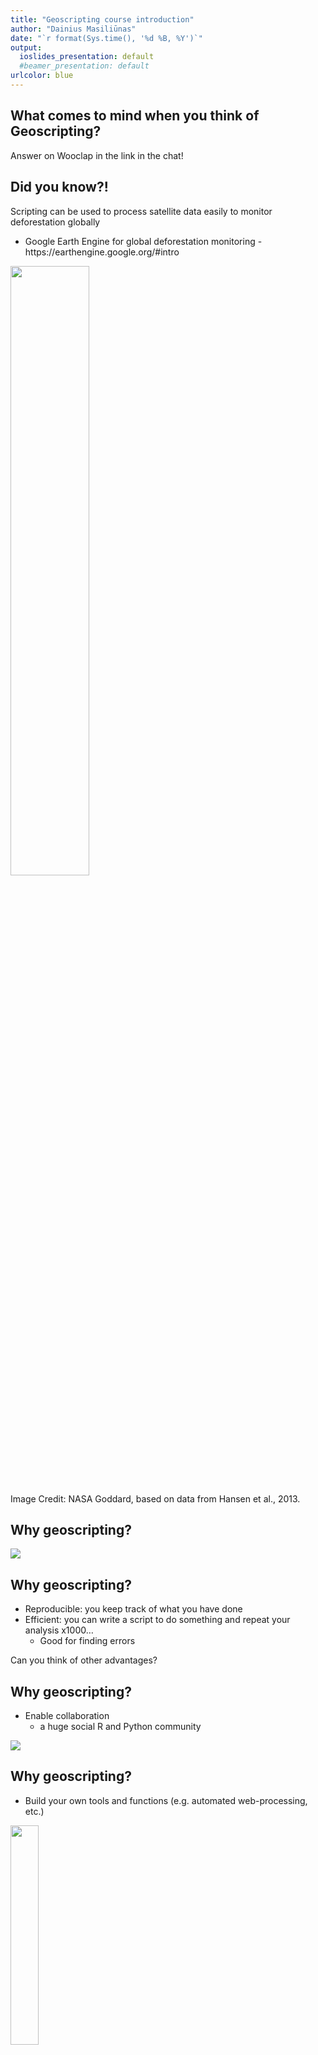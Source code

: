```yaml
---
title: "Geoscripting course introduction"
author: "Dainius Masiliūnas"
date: "`r format(Sys.time(), '%d %B, %Y')`"
output:
  ioslides_presentation: default
  #beamer_presentation: default
urlcolor: blue
---
```


## What comes to mind when you think of Geoscripting?

Answer on Wooclap in the link in the chat!

## Did you know?!

Scripting can be used to process satellite data easily to monitor deforestation globally

- Google Earth Engine for global deforestation monitoring
      - https://earthengine.google.org/#intro

![](figs/forest-cover-global.png){width=50%}

Image Credit: NASA Goddard, based on data from Hansen et al., 2013.

## Why geoscripting?

![](figs/solve-cool-problems.png)

## Why geoscripting?

- Reproducible: you keep track of what you have done 
- Efficient: you can write a script to do something and repeat your analysis x1000... 
  - Good for finding errors

Can you think of other advantages?

## Why geoscripting?

-  Enable collaboration
    - a huge social R and Python community
    
![](figs/facebook.png)

## Why geoscripting?

- Build your own tools and functions (e.g. automated web-processing, etc.)

![](figs/16199604.jpg){width=30%}

[See demos on the course website!](https://geoscripting-wur.github.io/Scripting4Geo/#why-scripting)

## What is a scripting (interpreted) language?

## What  is a scripting language?

- A scripting language can interpret and automate the execution of tasks, instead of clicking!!!
- A scripting language is the glue, between different commands, functions, and objectives without the need to compile it for each OS (e.g. windows)
- This is different from a compiled language like C/C++/Fortran 
    - these are languages that need to compile the whole program/app first.

## Compiling

Passing the source code through a compiler, which translates the `high-level language` instructions into an `exe`.

```r
library(png)
library(grid)
img <- readPNG("figs/traditionalCompiler.png")
grid.raster(img)
```

## The main scripting languages for GIS and Remote sensing currently are: 

- R
- Python
- Julia
- GRASS (functions are also included in QGIS)
- JavaScript (geoweb scripting)
- Matlab
- IDL (ENVI)
- ...

## Python versus R

- Python is a general purpose programming language, stronger in deep learning
- R is easier to use and is particularly strong in statistical computing and visualisation
- Syntactic differences between R and Python can be confusing
- There are many R and Python packages for spatial analyses

![](figs/RPythonS.png)

## R packages
![](figs/worldcloudRpackage.png)

## Many programs have support for Python & R

e.g.:
 
 - QGIS
 - GRASS
 - PostGIS

## ...Cliffhanger!

How will you learn about all that in the course? Find out after this 5-minute break!

![](figs/cliffhanger.jpg){width=70%}

## The Geoscripting course

Goal:

- Scripting to solve spatial challenges!
- **Learn by doing**
- **Learn how to keep on learning**


A team of `R` & `Python` experts who use geo-scripting languages 
every day helped to develop this course

## Who are we?

- Course coordinator: Dainius Masiliūnas
- Lecturer: Arno Timmer
- Teaching assistants: Gabrielė Tijūnaitytė, Nik Verweel, Niek Bongers, Bianka Fábryová 
- Guest lecturers: See course guide

## Geoscripting learning objectives

- Demonstrate scripting skills by writing clear, documented, and reproducible scripts to read, write and visualise spatial data 
- Apply version control supporting effective collaboration in a team 
- Use documentation, search tools, and contribute to discussion platforms with reproducible examples as an aid to solve scripting challenges effectively 
- Be willing to use and create open-source software with an appropriate software license 
- Combine functions from novel libraries to efficiently process spatial data 
- Create an integrated software project that solves a spatial challenge 

## Course concept

Flipped Classroom concept:

![](figs/flipping-the-classroom.jpg)

* Experts from companies, research institutes and 
university will present (guest presentations)

## How will we learn all that?

![](figs/big-picture.svg){width=70%}
<!-- Uncomment below for PDF, above for HTML
![](figs/big-picture_svg-tex.pdf)-->

## Deliverables

* Practice exercises: in pairs, not graded, but peer reviewed; assignments and exam are very similar, so good practice!
* Graded assignments: in pairs, graded (**20%**) and peer reviewed; peer review is graded too!
* Exam: individual assignment, graded (**30%**), **not** peer reviewed but receive feedback from autotests, mostly practice.
* Final project: in groups of four, graded (**50%**) and peer reviewed.
  * Choose a geoscripting topic feasible within 7 half-days

Starter material will be made available for each group/person on GitLab: [https://git.wur.nl/geoscripting-2024](https://git.wur.nl/geoscripting-2024).
Every change in your starter is automatically submitted to Brightspace (CodeGrade), rubrics and automatic feedback is available there.

## Peer review

- When you do peer review, check the exercise of the day on Brightspace.
- You get access to the solution of the teams you are supposed to review.
- Review according to the rubric on Brightspace (CodeGrade) and the exercise/assignment description.
  - You can use in-line comments and general comments.
  - Don't review the review.
  - In upcoming exercises, reproducibility is a prerequisite!

## Team work & helping each other

- Log into GitLab and set up 2-factor authentication: [https://git.wur.nl/-/profile/account](https://git.wur.nl/-/profile/account)
- Set up teams of two:
  - Check your group on Brightspace (https://brightspace.wur.nl) > Deliverables > Practice exercises > Exercise 1!
  - If you don't have a team member, join an existing group with one person, if none, create a new group and join it
  - For project work, you will work in groups of 4, which we will set based on your chosen topics

<div class="centered">
![](figs/teamwork.jpeg)
</div>

## Heeelp!

Confused?! Always start in Microsoft Teams!

- Find your teammate! You can use Microsoft Teams (https://teams.microsoft.com) to write them a message
- Announcements in the General channel!
- If you like, you can create a new channel for your team's internal communication
- Tabs at the top link to all content!
- Support in the Support channel! Or raising your hand/using a sticker in class.
- Offline support on the Brightspace discussion forum!

## What we will do next

* Today (Aurora B9010):
  * 15:40 - 16:50: this presentation
  * 16:50 - 17:20: Software licenses (Andrei Mirt)
  * 17:20 - 18:50: Self-study ([geoscripting-wur.github.io](https://geoscripting-wur.github.io))
* Tomorrow (Forum B0612+B0616):
  * 14:00 - **17:00**: Use git to submit your thoughts on what you would like to work on during the course
  * 16:00 - 16:30: Demo on how to use CodeGrade
* Wednesday (Forum B0512+B0516):
  * 14:00 - 14:45: Discussion about the first exercise
  * 15:00 - 15:30: Presentation about Git
  * Rest of the day: self-study Bash tutorial, finish peer review  of the previous exercise by the end of the day

Deadlines are always **hard**!

## What we will do every two days

* Monday & Wednesday (Mondays shifted 1.5 hours later):
  * 14:00 – 14:45: 	Guest presentation and/or plenary discussion session about tutorial and exercise 
  * 14:45 – 15:30:	Review of exercise from day before: feedback from the teachers, best solutions, and common mistakes; introduction to the tutorial of today 
  * 15:30 – 17:10: 	Follow tutorial and answer questions (individually, self-study); finish peer review of exercise or assignment from the previous day 
* Tuesday & Thursday (Thursdays shifted 1.5 hours later?):
  * 14:00 – 17:00: 	Work on exercise (in pairs, teaching assistants available), submission via CodeGrade in Brightspace
* Friday 14:00: assignments/project preparation work

## Summary

* Geoscripting is an essential skill in research, as well as highly sought-after in the industry
* Scripting saves you time in the long run
* Geoscripting is an intensive, whole-day course where you learn best by doing
* Deliverables are all practice, little theory!
* Mind the deadlines, and don't forget to review others!

## Learning outcomes of the rest of today and tomorrow:

- Getting started with Linux, Git
- Submit an exercise to CodeGrade!
- Think of the project topic

## Questions?

<!--- What is a "reproducible script"?

## Reproducibility

![](figs/rep_sci_cover.png)-->

<!--
```r
if (!file.exists(fn <- "figs/worldcloudRpackage.png")) {
    fn <- "figs/worldcloudRpackage.png"
    require(XML)
    require(tm)
    require(wordcloud)
    require(RColorBrewer)
    u = "http://cran.r-project.org/web/packages/available_packages_by_date.html"
    t = readHTMLTable(u)[[1]]
    ap.corpus <- Corpus(DataframeSource(data.frame(as.character(t[,3]))))
    ap.corpus <- tm_map(ap.corpus, removePunctuation)
    # ap.corpus <- tm_map(ap.corpus, tolower)
    #  txt.corpus <- tm_map(txt.corpus, tolower)
    # must be changed to
    ap.corpus <- tm_map(ap.corpus, content_transformer(tolower))
    ap.corpus <- tm_map(ap.corpus, function(x) removeWords(x, stopwords("english")))
    ap.tdm <- TermDocumentMatrix(ap.corpus)
    ap.m <- as.matrix(ap.tdm)
    ap.v <- sort(rowSums(ap.m),decreasing=TRUE)
    ap.d <- data.frame(word = names(ap.v),freq=ap.v)
    table(ap.d$freq)
    pal2 <- brewer.pal(8,"Dark2")
    png(fn, width=1280, height=800)
    wordcloud(ap.d$word,ap.d$freq, scale=c(8,.2),min.freq=3,
    max.words=Inf, random.order=FALSE, rot.per=.15, colors=pal2)
    dev.off()    
}
```
-->
